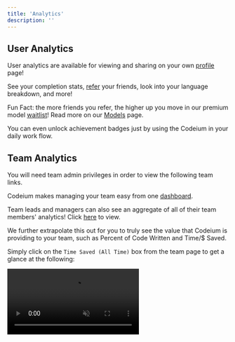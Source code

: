 ```yaml
---
title: 'Analytics'
description: ''
---
```


## User Analytics

User analytics are available for viewing and sharing on your own [profile](https://codeium.com/profile) page!

See your completion stats, [refer](https://codeium.com/referral) your friends, look into your language breakdown, and more!

<Tip>Fun Fact: the more friends you refer, the higher up you move in our premium model [waitlist](https://codeium.com/waitlist/gpt-4)! Read more on our [Models](/vscode/chat/models) page.</Tip>

You can even unlock achievement badges just by using the Codeium in your daily work flow. 

## Team Analytics

<Note>You will need team admin privileges in order to view the following team links.</Note>

Codeium makes managing your team easy from one [dashboard](https://codeium.com/team/). 

Team leads and managers can also see an aggregate of all of their team members' analytics! Click [here](https://codeium.com/team/analytics) to view.

We further extrapolate this out for you to truly see the value that Codeium is providing to your team, such as Percent of Code Written and Time/$ Saved. 

Simply click on the `Time Saved (All Time)` box from the team page to get a glance at the following:

<video
  autoPlay
  muted
  loop
  playsInline
  className="w-full aspect-video"
  src="https://exafunction.github.io/public/demos/demo_subteam_analytics.mp4">
</video>
